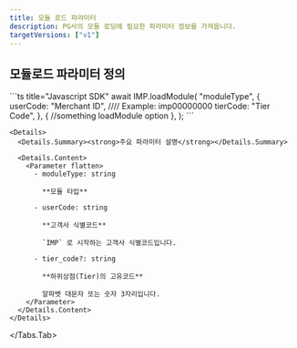 ```yaml
---
title: 모듈 로드 파라미터
description: PG사의 모듈 로딩에 필요한 파라미터 정보를 가져옵니다.
targetVersions: ["v1"]
---
```



## 모듈로드 파라미터 정의

<Tabs>
  <Tabs.Tab title="모듈 로드 요청">
    ```ts title="Javascript SDK"
    await IMP.loadModule(
      "moduleType",
      {
        userCode: "Merchant ID", //// Example: imp00000000
        tierCode: "Tier Code",
      },
      {
        //something loadModule option
      },
    );
    ```

    <Details>
      <Details.Summary><strong>주요 파라미터 설명</strong></Details.Summary>

      <Details.Content>
        <Parameter flatten>
          - moduleType: string

            **모듈 타입**

          - userCode: string

            **고객사 식별코드**

            `IMP` 로 시작하는 고객사 식별코드입니다.

          - tier_code?: string

            **하위상점(Tier)의 고유코드**

            알파벳 대문자 또는 숫자 3자리입니다.
        </Parameter>
      </Details.Content>
    </Details>
  </Tabs.Tab>
</Tabs>
